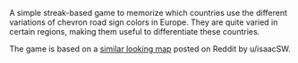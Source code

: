 
A simple streak-based game to memorize which countries use the different variations of chevron road sign colors in Europe. They are quite varied in certain regions, making them useful to differentiate these countries.

The game is based on a [similar looking map](https://www.reddit.com/r/geoguessr/comments/lwa9wr/map_of_european_road_curve_chevron_signs/) posted on Reddit by u/isaacSW.

<GroupPinSettings slug="european-chevrons" store="europeanChevrons" />
